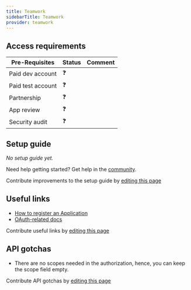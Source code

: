 ```yaml
---
title: Teamwork
sidebarTitle: Teamwork
provider: teamwork
---
```



<Overview />
<PreBuiltTooling />
<PreBuiltUseCases />

## Access requirements
| Pre-Requisites | Status | Comment|
| - | - | - |
| Paid dev account | ❓ |  |
| Paid test account | ❓ |  |
| Partnership | ❓ | |
| App review | ❓ |  |
| Security audit | ❓ | |


## Setup guide

_No setup guide yet._

<Tip>Need help getting started? Get help in the [community](https://nango.dev/slack).</Tip>

<Note>Contribute improvements to the setup guide by [editing this page](https://github.com/nangohq/nango/tree/master/docs-v2/integrations/all/teamwork.mdx)</Note>


## Useful links

-   [How to register an Application](https://developer.teamwork.com/guides/developer-portal)
-   [OAuth-related docs](https://developer.teamwork.com/guides/how-to-authenticate-via-app-login-flow)

<Note>Contribute useful links by [editing this page](https://github.com/nangohq/nango/tree/master/docs-v2/integrations/all/teamwork.mdx)</Note>

## API gotchas

-   There are no scopes needed in the authorization, hence, you can keep the scope field empty.

<Note>Contribute API gotchas by [editing this page](https://github.com/nangohq/nango/tree/master/docs-v2/integrations/all/teamwork.mdx)</Note>
